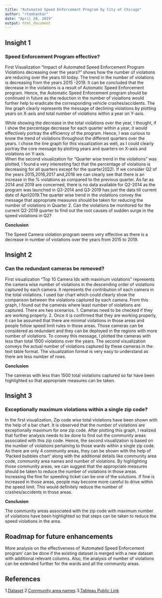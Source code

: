 ```yaml
---
title: "Automated Speed Enforcement Program by City of Chicago"
author: "rtamhankar"
date: "April 28, 2019"
output: html_document
---
```



## Insight 1
### Speed Enforcement Program effective?

First Visualization "Impact of Automated Speed Enforcement Program Violations decreasing over the years?" shows how the number of violations are reducing over the years till today. The trend in the number of violations is decreasing from the years 2015 -2019. It can be concluded that the decrease in the violations is a result of Automatic Speed Enforcement program. Hence, the Automatic Speed Enforcement program should be continued in future as the reduction in the number of violations would further help to eradicate the corresponding vehicle crashes/accidents. The line graph clearly represents the message of declining violations by plotting years on X-axis and total number of violations within a year on Y-axis.

While showing the decrease in the total violations over the year, I thought, if I show the percentage decrease for each quarter within a year, it would effectively portray the efficiency of the program. Hence, I was curious to know the trend of violations throughout the different quarters over the years. I chose the line graph for this visualization as well, as I could clearly portray the core message by plotting years and quarters on X-axis and violations on Y-axis.  
When the second visualization for "Quarter wise trend in the violations" was plotted, I found a very interesting fact that the percentage of violations is decreasing for all quarters except for the quarter2(Q2). If we consider Q2 of the years 2015,2016,2017 and,2018 we can clearly see that there is an increase in the % violations as compared to the previous quarter. As far as 2014 and 2019 are concerned, there is no data available for Q2-2014 as the program was launched in Q3-2014 and Q3-2019 has just the data till current date of April2019.The quarter wise trend in the violations convey the message that appropriate measures should be taken for reducing the number of violations in Quarter 2. Can the violations be monitored for the current Q2-2019 quarter to find out the root causes of sudden surge in the speed violations in Q2?  

**Conclusion**

The Speed Camera violation program seems very effective as there is a decrease in number of violations over the years from 2015 to 2019.


## Insight 2
### Can the redundant cameras be removed?

First visualization "Top 10 Camera Ids with maximum violations" represents the camera wise number of violations in the descending order of violations captured by each camera. It represents the contribution of each camera in the total violations. I used bar chart which could clearly show the comparison between the violations captured by each camera.
From this graph, I found out the cameras where least number of violations are captured. There are two scenarios.
1.	Cameras need to be checked if they are working properly.
2.	Once it is confirmed that they are working properly, it can be assumed that there are minimal violations in those areas and people follow speed limit rules in those areas.
Those cameras can be considered as redundant and they can be deployed in the regions with more number of violations.
To convey this message, I plotted the cameras with less than total 1500 violations over the years. The second visualization conveys the actual number of violations captured by these cameras in the text table format. The visualization format is very easy to understand as there are less number of rows.

**Conclusion**

The cameras with less than 1500 total violations captured so far have been highlighted so that appropriate measures can be taken.

## Insight 3
### Exceptionally maximum violations within a single zip code?

In the first visualization, Zip code wise total violations have been shown with the help of a bar chart. It is observed that the number of violations are exceptionally maximum for one zip code. After plotting this graph, I realized that further analysis needs to be done to find out the community areas associated with this zip code. Hence, the second visualization is based on the number of violations pertaining to those wards within a single zip code. As there are only 4 community areas, they can be shown with the help of 'Packed bubbles chart' along with the additional details like community area code, community area names and number of violations.
By highlighting those community areas, we can suggest that the appropriate measures should be taken to reduce the number of violations in those areas. Increasing the fine for speeding ticket can be one of the solutions. If fine is increased in those areas, people may become more careful to drive within the speed limit. This would definitely reduce the number of crashes/accidents in those areas.

**Conclusion**

The community areas associated with the zip code with maximum number of violations have been highlighted so that steps can be taken to reduce the speed violations in the area.

## Roadmap for future enhancements
More analysis on the effectiveness of 'Automated Speed Enforcement program' can be done if the existing dataset is merged with a new dataset with additional relevant columns. Also, the analysis of number of violations can be extended further for the wards and all the community areas.

## References
1.[Dataset](https://data.cityofchicago.org/Transportation/Speed-Camera-Violations/gncf-3xbx)
2.[Community area names](https://www.chicagotribune.com/chi-community-areas-htmlstory.html)
3.[Tableau Public Link](https://public.tableau.com/profile/rujuta.tamhankar#!/vizhome/Automated_Speed_Enforcement_Program_By_City_Of_Chicago/Decreaseintheviolationsovertheyears)
